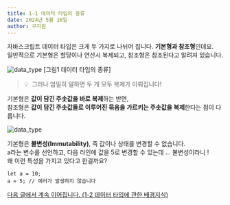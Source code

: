 ```yaml
---
title: 1-1 데이터 타입의 종류
date: 2024년 5월 16일
author: 구지원
---
```


자바스크립트 데이터 타입은 크게 두 가지로 나뉘어 집니다. **기본형과 참조형**인데요.<br/>
일반적으로 기본형은 할당이나 연산시 복제되고, 참조형은 참조된다고 알려져 있습니다.

![data_type](/images/chapter1/data_type.png)
[그림1 데이터 타입의 종류]

> 💡&nbsp;&nbsp;그러나 엄밀히 말하면 두 개 모두 복제가 이뤄집니다!

기본형은 **값이 담긴 주솟값을 바로 복제**하는 반면,<br/>
참조형은 **값이 담긴 주솟값들로 이루어진 묶음을 가르키는 주솟값을 복제**한다는 점이 다릅니다.


![data_type](/images/chapter1/mini_Immutability.png)

기본형은 **불변성(Immutability)**, 즉 값이나 상태를 변경할 수 없습니다.<br/>
a라는 변수를 선언하고, 다음 라인에 값을 5로 변경할 수 있는데 ... 불변성이라니 !<br/>
왜 이런 특성을 가지고 있다고 한걸까요?

```
let a = 10;
a = 5; // 에러가 발생하지 않습니다
```

[다음 글에서 계속 이어집니다. (1-2 데이터 타입에 관한 배경지식)](/chapter1/1-2)


